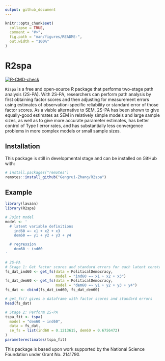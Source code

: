 ```yaml
---
output: github_document
---
```


```r
knitr::opts_chunk$set(
  collapse = TRUE,
  comment = "#>",
  fig.path = "man/figures/README-",
  out.width = "100%"
)
```

# R2spa

<!-- badges: start -->
[![R-CMD-check](https://github.com/Gengrui-Zhang/R2spa/actions/workflows/R-CMD-check.yaml/badge.svg)](https://github.com/Gengrui-Zhang/R2spa/actions/workflows/R-CMD-check.yaml)
<!-- badges: end -->

`R2spa` is a free and open-source R package that performs two-stage path analysis (2S-PA). With 2S-PA, researchers can perform path analysis by first obtaining factor scores and then adjusting for measurement errors using estimates of observation-specific reliability or standard error of those factor scores. As a viable alternative to SEM, 2S-PA has been shown to give equally-good estimates as SEM in relatively simple models and large sample sizes, as well as to give more accurate parameter estimates, has better control of Type I error rates, and has substantially less convergence problems in more complex models or small sample sizes.

## Installation

This package is still in developmental stage and can be installed on GitHub with:

```r
# install.packages("remotes")
remotes::install_github("Gengrui-Zhang/R2spa")
```

## Example

```r
library(lavaan)
library(R2spa)

# Joint model
model <- '
  # latent variable definitions
    ind60 =~ x1 + x2 + x3
    dem60 =~ y1 + y2 + y3 + y4

  # regression
    dem60 ~ ind60
'
```

```r
# 2S-PA
# Stage 1: Get factor scores and standard errors for each latent construct
fs_dat_ind60 <- get_fs(data = PoliticalDemocracy,
                       model = "ind60 =~ x1 + x2 + x3")
fs_dat_dem60 <- get_fs(data = PoliticalDemocracy,
                       model = "dem60 =~ y1 + y2 + y3 + y4")
fs_dat <- cbind(fs_dat_ind60, fs_dat_dem60)

# get_fs() gives a dataframe with factor scores and standard errors
head(fs_dat)
```

```r
# Stage 2: Perform 2S-PA
tspa_fit <- tspa(
  model = "dem60 ~ ind60",
  data = fs_dat,
  se_fs = list(ind60 = 0.1213615, dem60 = 0.6756472)
)
parameterestimates(tspa_fit)
```

This package is based upon work supported by the National Science Foundation under Grant No. 2141790.

<!-- `devtools::build_readme()` -->

